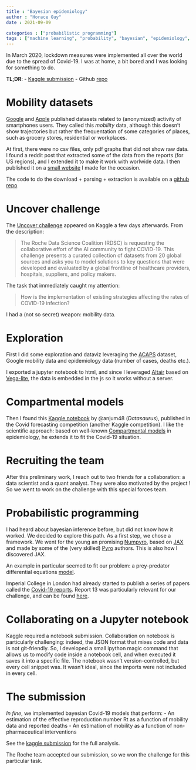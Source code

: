 ```yaml
---
title : "Bayesian epidemiology"
author : "Horace Guy"
date : 2021-09-09

categories : ["probabilistic programming"]
tags : ["machine learning", "probability", "bayesian", "epidemiology", "kaggle", "probabilistic programming"]
---
```


In March 2020, lockdown measures were implemented all over the world due to the spread of Covid-19. I was at home, a bit bored and I was looking for something to do.

__TL;DR__: 
- [Kaggle submission](https://www.kaggle.com/achyrogue/impact-of-interventions-through-mobility-data)
- Github [repo](https://github.com/horaceg/uncover)

# Mobility datasets

[Google](https://www.google.com/covid19/mobility/) and [Apple](https://covid19.apple.com/mobility) published datasets related to (anonymized) activity of smartphones users. They called this _mobility_ data, although this doesn't show trajectories but rather the frequentation of some categories of places, such as grocery stores, residential or workplaces.

At first, there were no csv files, only pdf graphs that did not show raw data. I found a reddit post that extracted some of the data from the reports (for US regions), and I extended it to make it work with worlwide data. I then published it on a [small website](https://covid19-analysis.netlify.app/posts/mobility/) I made for the occasion.

The code to do the download + parsing + extraction is available on a [github repo](https://github.com/horaceg/covid19-analysis/tree/master/mobility)

# Uncover challenge

The [Uncover challenge](https://www.kaggle.com/roche-data-science-coalition/uncover) appeared on Kaggle a few days afterwards. From the description:

> The Roche Data Science Coalition (RDSC) is requesting the collaborative effort of the AI community to fight COVID-19. This challenge presents a curated collection of datasets from 20 global sources and asks you to model solutions to key questions that were developed and evaluated by a global frontline of healthcare providers, hospitals, suppliers, and policy makers. 

The task that immediately caught my attention:

> How is the implementation of existing strategies affecting the rates of COVID-19 infection?

I had a (not so secret) weapon: mobility data.

# Exploration

First I did some exploration and dataviz leveraging the [ACAPS](https://www.acaps.org/covid-19-government-measures-dataset) dataset, Google mobility data and epidemiology data (number of cases, deaths etc.).

I exported a jupyter notebook to html, and since I leveraged [Altair](https://altair-viz.github.io/) based on [Vega-lite](https://vega.github.io/vega-lite/), the data is embedded in the js so it works without a server. 

<!-- Try to interact with the plots in the [exported notebook](/measures_and_rate_explo.html). -->


# Compartmental models

Then I found this [Kaggle notebook](https://www.kaggle.com/anjum48/seir-hcd-model) by @anjum48 (_Datasaurus_), published in the Covid forecasting competition (another Kaggle competition). I like the scientific approach: based on well-known [Compartmental models](https://en.wikipedia.org/wiki/Compartmental_models_in_epidemiology#The_SEIR_model) in epidemiology, he extends it to fit the Covid-19 situation.


# Recruiting the team

After this preliminary work, I reach out to two friends for a collaboration: a data scientist and a quant analyst. They were also motivated by the project ! So we went to work on the challenge with this special forces team.

# Probabilistic programming

I had heard about bayesian inference before, but did not know how it worked. We decided to explore this path. As a first step, we chose a framework. We went for the young an promising [Numpyro](http://num.pyro.ai/en/stable/getting_started.html), based on [JAX](https://github.com/google/jax/) and made by some of the (very skilled) [Pyro](https://pyro.ai/) authors. This is also how I discovered JAX.

An example in particular seemed to fit our problem: a prey-predator differential equations [model](http://num.pyro.ai/en/stable/examples/ode.html).

Imperial College in London had already started to publish a series of papers called the [Covid-19 reports](https://www.imperial.ac.uk/mrc-global-infectious-disease-analysis/covid-19/covid-19-reports/). Report 13 was particularly relevant for our challenge, and can be found [here](https://www.imperial.ac.uk/mrc-global-infectious-disease-analysis/covid-19/report-13-europe-npi-impact/).

# Collaborating on a Jupyter notebook

Kaggle required a notebook submission. Collaboration on notebook is particularly challenging: indeed, the JSON format that mixes code and data is not git-friendly. So, I developed a small ipython magic command that allows us to modify code inside a notebook cell, and when executed it saves it into a specific file. The notebook wasn't version-controlled, but every cell snippet was. It wasn't ideal, since the imports were not included in every cell.

# The submission

_In fine_, we implemented bayesian Covid-19 models that perform:
- An estimation of the effective reproduction number Rt as a function of mobility data and reported deaths
- An estimation of mobility as a function of non-pharmaceutical interventions

See the [kaggle submission](https://www.kaggle.com/achyrogue/impact-of-interventions-through-mobility-data) for the full analysis.

The Roche team accepted our submission, so we won the challenge for this particular task.
